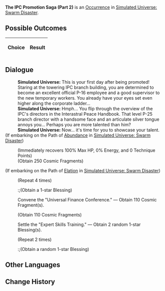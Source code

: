 {{Simulated Universe Event Infobox
|title         = The IPC Promotion Saga (Part 2)
|image         = Random Event Bond.png
|type          =
|domains_su    = 
|domains_ext   = 
|domains_swarm = Occurrence
|domains_gng   = 
|requirements  =
|prev          = {{tx}}
|next          = {{tx}}
|indexRewards  =
|characters    = 
}}
'''The IPC Promotion Saga (Part 2)''' is an [[Simulated Universe/Occurrence|Occurrence]] in [[Simulated Universe: Swarm Disaster]].

==Possible Outcomes==
{| class="article-table"
!Choice
!Result

|}

<!--
==Gameplay Notes==

-->
==Dialogue==
{{Dialogue Start}}
:'''Simulated Universe:''' This is your first day after being promoted! Staring at the towering IPC branch building, you are determined to become an excellent official P-16 employee and a good supervisor to the new temporary workers. You already have your eyes set even higher along the corporate ladder...
:'''Simulated Universe:''' Hmph... You flip through the overview of the IPC's directors in the Interastral Peace Handbook. That level P-25 branch director with a handsome face and an articulate silver tongue annoys you... Perhaps you are more talented than him?
:'''Simulated Universe:''' Now... it's time for you to showcase your talent.
;(If embarking on the Path of [[Simulated Universe/Paths#Abundance|Abundance]] in [[Simulated Universe: Swarm Disaster]])
:{{SU Special Dialogue|Abundance|Care for the physical and mental health of the temporary workers.|Receive 250 Cosmic Fragments: All characters restore HP equal to 100% of their respective max HP.}}
:;(Immediately recovers 100% Max HP, 0% Energy, and 0 Technique Points)
:;(Obtain 250 Cosmic Fragments)
;(If embarking on the Path of [[Simulated Universe/Paths#Elation|Elation]] in [[Simulated Universe: Swarm Disaster]])
:{{SU Special Dialogue|Elation|Fully book the following week with the Interspecies Bonding Party!|Obtain 4 Blessing(s) of 1-star rarity.}}
:;(Repeat 4 times)
::;(Obtain a 1-star Blessing)
:{{DIcon|Star}} Convene the "Universal Finance Conference." &mdash; Obtain 110 Cosmic Fragment(s).
:;(Obtain 110 Cosmic Fragments)
:{{DIcon|Star}} Settle the "Expert Skills Training." &mdash; Obtain 2 random 1-star Blessing(s).
:;(Repeat 2 times)
::;(Obtain a random 1-star Blessing)
{{Dialogue End}}

==Other Languages==
{{Other Languages
|en    = The IPC Promotion Saga (Part 2)
|zhs   = 星际和平公司「升职记」（其二）
|zht   = 星際和平公司「升職記」（其二）
|ja    = スターピースカンパニー「昇進記」（2）
|ko    = 스타피스 컴퍼니 「승진기」 (2)
|es    = La saga del ascenso de la Corporación II
|fr    = Saga de la CPI (partie 2)
|ru    = Сага о карьере в КММ II
|th    = "บันทึกการเลื่อนตำแหน่ง" องค์กรสันติภาพแห่งดวงดาว (2)
|vi    = Công Ty Hành Tinh Hòa Bình "Nhật Ký Thăng Chức" 2
|de    = Die IFK-Beförderungsgeschichte (Teil 2)
|id    = Kisah Promosi IPC (2)
|pt    = A Saga de Promoção da CPI (Parte 2)
}}

==Change History==
{{Change History|1.0}}
